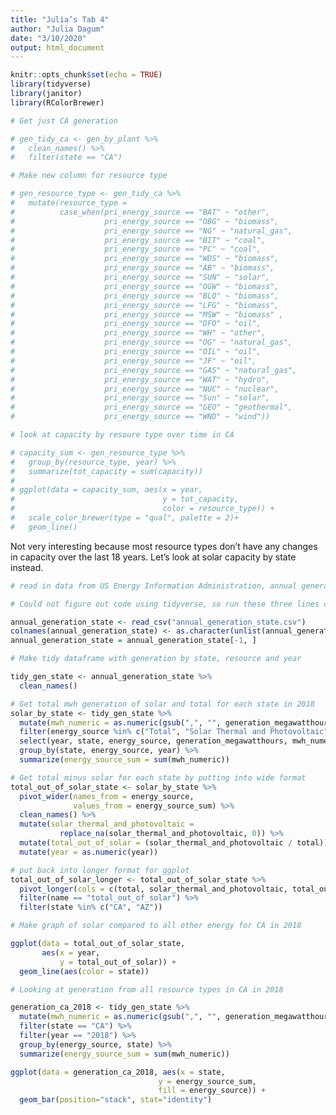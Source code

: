 ```yaml
---
title: "Julia’s Tab 4"
author: "Julia Dagum"
date: "3/10/2020"
output: html_document
---
```


```r
knitr::opts_chunk$set(echo = TRUE)
library(tidyverse)
library(janitor)
library(RColorBrewer)
```

```r
# Get just CA generation

# gen_tidy_ca <- gen_by_plant %>%
#   clean_names() %>%
#   filter(state == "CA")

# Make new column for resource type 

# gen_resource_type <- gen_tidy_ca %>% 
#   mutate(resource_type = 
#          case_when(pri_energy_source == "BAT" ~ "other",
#                    pri_energy_source == "OBG" ~ "biomass", 
#                    pri_energy_source == "NG" ~ "natural_gas", 
#                    pri_energy_source == "BIT" ~ "coal", 
#                    pri_energy_source == "PC" ~ "coal", 
#                    pri_energy_source == "WDS" ~ "biomass", 
#                    pri_energy_source == "AB" ~ "biomass", 
#                    pri_energy_source == "SUN" ~ "solar", 
#                    pri_energy_source == "OGW" ~ "biomass", 
#                    pri_energy_source == "BLQ" ~ "biomass", 
#                    pri_energy_source == "LFG" ~ "biomass", 
#                    pri_energy_source == "MSW" ~ "biomass" ,
#                    pri_energy_source == "DFO" ~ "oil", 
#                    pri_energy_source == "WH" ~ "other", 
#                    pri_energy_source == "OG" ~ "natural_gas", 
#                    pri_energy_source == "OIL" ~ "oil", 
#                    pri_energy_source == "JF" ~ "oil", 
#                    pri_energy_source == "GAS" ~ "natural_gas", 
#                    pri_energy_source == "WAT" ~ "hydro", 
#                    pri_energy_source == "NUC" ~ "nuclear", 
#                    pri_energy_source == "Sun" ~ "solar", 
#                    pri_energy_source == "GEO" ~ "geothermal", 
#                    pri_energy_source == "WND" ~ "wind"))

# look at capacity by resoure type over time in CA

# capacity_sum <- gen_resource_type %>% 
#   group_by(resource_type, year) %>% 
#   summarize(tot_capacity = sum(capacity))
# 
# ggplot(data = capacity_sum, aes(x = year, 
#                                 y = tot_capacity, 
#                                 color = resource_type)) +
#   scale_color_brewer(type = "qual", palette = 2)+
#   geom_line() 

```

Not very interesting because most resource types don't have any changes in capacity over the last 18 years. Let's look at solar capacity by state instead.

```r
# read in data from US Energy Information Administration, annual generation by state for each resource type from 1990 - 2018 and remove first row

# Could not figure out code using tidyverse, so run these three lines of code before using annual_generation_state to make tidy_gen_state

annual_generation_state <- read_csv("annual_generation_state.csv")
colnames(annual_generation_state) <- as.character(unlist(annual_generation_state[1,]))
annual_generation_state = annual_generation_state[-1, ]

# Make tidy dataframe with generation by state, resource and year

tidy_gen_state <- annual_generation_state %>% 
  clean_names()

# Get total mwh generation of solar and total for each state in 2018
solar_by_state <- tidy_gen_state %>% 
  mutate(mwh_numeric = as.numeric(gsub(",", "", generation_megawatthours))) %>% 
  filter(energy_source %in% c("Total", "Solar Thermal and Photovoltaic")) %>% 
  select(year, state, energy_source, generation_megawatthours, mwh_numeric) %>% 
  group_by(state, energy_source, year) %>% 
  summarize(energy_source_sum = sum(mwh_numeric))

# Get total minus solar for each state by putting into wide format
total_out_of_solar_state <- solar_by_state %>% 
  pivot_wider(names_from = energy_source, 
              values_from = energy_source_sum) %>% 
  clean_names() %>% 
  mutate(solar_thermal_and_photovoltaic = 
           replace_na(solar_thermal_and_photovoltaic, 0)) %>% 
  mutate(total_out_of_solar = (solar_thermal_and_photovoltaic / total)) %>%
  mutate(year = as.numeric(year))

# put back into longer format for ggplot
total_out_of_solar_longer <- total_out_of_solar_state %>% 
  pivot_longer(cols = c(total, solar_thermal_and_photovoltaic, total_out_of_solar)) %>% 
  filter(name == "total_out_of_solar") %>% 
  filter(state %in% c("CA", "AZ"))

# Make graph of solar compared to all other energy for CA in 2018

ggplot(data = total_out_of_solar_state, 
       aes(x = year, 
           y = total_out_of_solar)) +
  geom_line(aes(color = state)) 

# Looking at generation from all resource types in CA in 2018 

generation_ca_2018 <- tidy_gen_state %>% 
  mutate(mwh_numeric = as.numeric(gsub(",", "", generation_megawatthours))) %>% 
  filter(state == "CA") %>% 
  filter(year == "2018") %>% 
  group_by(energy_source, state) %>% 
  summarize(energy_source_sum = sum(mwh_numeric))

ggplot(data = generation_ca_2018, aes(x = state, 
                                 y = energy_source_sum, 
                                 fill = energy_source)) +
  geom_bar(position="stack", stat="identity")


```





